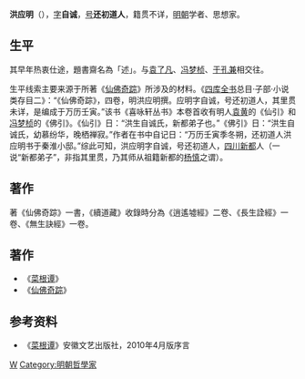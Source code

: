 '''洪应明'''（{{bd|？||？||catIdx=H}}），[[表字|字]]'''自诚'''，[[号|号]]'''还初道人'''，籍贯不详，[[明朝|明朝]]学者、思想家。
==生平==
其早年热衷仕途，題書齋名為「述」。与[[袁了凡|袁了凡]]、[[冯梦桢|冯梦桢]]、[[于孔兼|于孔兼]]相交往。 

生平线索主要来源于所著《[[仙佛奇踪|仙佛奇踪]]》所涉及的材料。《[[四库全书|四库全书]]总目·子部·小说类存目二》：“《仙佛奇踪》，四卷，明洪应明撰。应明字自诚，号还初道人，其里贯未详，是编成于万历壬寅。”该书《喜咏轩丛书》本卷首收有明人[[袁黄|袁黄]]的《仙引》和[[冯梦桢|冯梦桢]]的《佛引》。《仙引》日：“洪生自诚氏，新都弟子也。”《佛引》日：“洪生自诚氏，幼慕纷华，晚栖禅寂。”作者在书中自记日：“万历壬寅季冬朔，还初道人洪应明书于秦淮小邸。”综此可知，洪应明字自诚，号还初道人，[[四川|四川]][[新都|新都]]人（一说“新都弟子”，非指其里贯，乃其师从祖籍新都的[[杨慎|杨慎]]之谓）。
==著作==
著《仙佛奇踪》一書，《續道藏》收錄時分為《逍遙墟經》二卷、《長生詮經》一卷、《無生訣經》一卷。

==著作==
{{wikisource author}}
*《[[菜根谭|菜根谭]]》
*《[[仙佛奇踪|仙佛奇踪]]》

==参考资料==
*《[[菜根谭|菜根谭]]》安徽文艺出版社，2010年4月版序言

{{Authority control}}
[[Category:洪姓|W]]
[[Category:明朝哲學家|Category:明朝哲學家]]